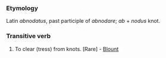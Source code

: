 ===Etymology===
Latin ''abnodatus'', past participle of ''abnodare''; ''ab'' + ''nodus'' knot.
===Transitive verb===
#To clear (tress) from knots. [Rare] - [[Blount]]